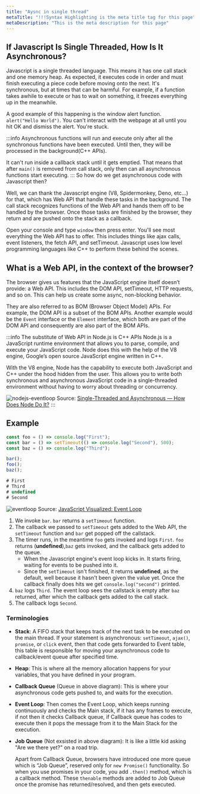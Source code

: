 ```yaml
---
title: "Aysnc in single thread"
metaTitle: "!!!Syntax Highlighting is the meta title tag for this page"
metaDescription: "This is the meta description for this page"
---
```



## If Javascript Is Single Threaded, How Is It Asynchronous?

Javascript is a single threaded language. This means it has one call stack and one memory heap. As expected, it executes code in order and must finish executing a piece code before moving onto the next. It's synchronous, but at times that can be harmful. For example, if a function takes awhile to execute or has to wait on something, it freezes everything up in the meanwhile.

A good example of this happening is the window alert function. `alert("Hello World")`. You can't interact with the webpage at all until you hit OK and dismiss the alert. You're stuck.

:::info
Asynchronous functions will run and execute only after all the synchronous functions have been executed. Until then, they will be processed in the background(C++ APIs).

It can't run inside a callback stack until it gets emptied. That means that after `main()` is removed from call stack, only then can all asynchronous functions start executing.
:::
So how do we get asynchronous code with Javascript then?

Well, we can thank the Javascript engine (V8, Spidermonkey, Deno, etc...) for that, which has Web API that handle these tasks in the background. The call stack recognizes functions of the Web API and hands them off to be handled by the browser. Once those tasks are finished by the browser, they return and are pushed onto the stack as a callback.

Open your console and type `window` then press enter. You'll see most everything the Web API has to offer. This includes things like ajax calls, event listeners, the fetch API, and setTimeout. Javascript uses low level programming languages like C++ to perform these behind the scenes.

## What is a Web API, in the context of the browser?

The browser gives us features that the JavaScript engine itself doesn’t provide: a Web API. This includes the DOM API, setTimeout, HTTP requests, and so on. This can help us create some async, non-blocking behavior.

They are also referred to as BOM (Browser Object Model) APIs. For example, the DOM API is a subset of the BOM APIs. Another example would be the `Event` interface or the `Element` interface, which both are part of the DOM API and consequently are also part of the BOM APIs.

:::info The substitute of Web API in Node.js is C++ APIs
Node.js is a JavaScript runtime environment that allows you to parse, compile, and execute your JavaScript code. Node does this with the help of the V8 engine, Google’s open source JavaScript engine written in C++.

With the V8 engine, Node has the capability to execute both JavaScript and C++ under the hood hidden from the user. This allows you to write both synchronous and asynchronous JavaScript code in a single-threaded environment without having to worry about threading or concurrency.

![nodejs-eventloop](/img/web-development/programming/javascript/nodejs-eventloop.png)
Source: [Single-Threaded and Asynchronous — How Does Node Do It?](https://betterprogramming.pub/single-threaded-and-asynchronous-how-does-node-do-it-d964100766a)
:::

## Example

```javascript
const foo = () => console.log("First");
const bar = () => setTimeout(() => console.log("Second"), 500);
const baz = () => console.log("Third");

bar();
foo();
baz();

# First
# Third
# undefined
# Second
```

![eventloop](/img/web-development/programming/javascript/eventloop.gif)
Source: [JavaScript Visualized: Event Loop](https://dev.to/lydiahallie/javascript-visualized-event-loop-3dif)


1. We invoke `bar`. `bar` returns a `setTimeout` function.
2. The callback we passed to `setTimeout` gets added to the Web API, the `setTimeout` function and `bar` get popped off the callstack.
3. The timer runs, in the meantime `foo` gets invoked and logs `First`. `foo` returns (**undefined**),`baz` gets invoked, and the callback gets added to the queue.
    - When the Javascript engine's event loop kicks in. It starts firing, waiting for events to be pushed into it. 
    - Since the `setTimeout` isn't finished, it returns **undefined**, as the default, well because it hasn't been given the value yet. Once the callback finally does hits we get `console.log("second")` printed.
4. `baz` logs `Third`. The event loop sees the callstack is empty after `baz` returned, after which the callback gets added to the call stack.
5. The callback logs `Second`.


### Terminologies
- **Stack**: A FIFO stack that keeps track of the next task to be executed on the main thread. If your statement is asynchronous: `setTimeout`, `ajax()`, `promise`, or `click` event, then that code gets forwarded to Event table, this table is responsible for moving your asynchronous code to callback/event queue after specified time.

- **Heap**: This is where all the memory allocation happens for your variables, that you have defined in your program.

- **Callback Queue** (Queue in above diagram): This is where your asynchronous code gets pushed to, and waits for the execution.

- **Event Loop**: Then comes the Event Loop, which keeps running continuously and checks the Main stack, if it has any frames to execute, if not then it checks Callback queue, if Callback queue has codes to execute then it pops the message from it to the Main Stack for the execution.

- **Job Queue** (Not exsisted in above diagram): It is like a little kid asking "Are we there yet?" on a road trip.
  
  Apart from Callback Queue, browsers have introduced one more queue which is “Job Queue”, reserved only for `new Promise()` functionality. So when you use promises in your code, you add `.then()` method, which is a callback method. These `thenable` methods are added to Job Queue once the promise has returned/resolved, and then gets executed.